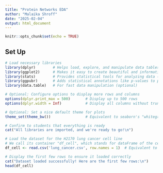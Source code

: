 ```yaml
---
title: "Protein Networks EDA"
author: "Malaika Shroff"
date: "2025-02-04"
output: html_document
---
```


```r
knitr::opts_chunk$set(echo = TRUE)
```

## Set Up

```r
# Load necessary libraries
library(dplyr)        # Helps load, explore, and manipulate data tables
library(ggplot2)      # Makes it easy to create beautiful and informative plots
library(stats)        # Provides statistical tools for analyzing data (built-in with R)
library(ggpubr)       # Adds statistical annotations like p-values to plots
library(data.table)   # For fast data manipulation (optional)

# Optional: Configure options to display more rows and columns
options(dplyr.print_max = 500)       # Display up to 500 rows
options(dplyr.width = Inf)           # Display all columns without truncation

# Optional: Set a nice default theme for plots
theme_set(theme_bw())                # Equivalent to seaborn's "whitegrid"

# Confirm to students that everything is ready
cat("All libraries are imported, and we're ready to go!\n")
```
```r
# Load the dataset for the H2170 lung cancer cell line
# We call its container "df_cell", which stands for dataFrame of the cell line that holds all of the single-cell protein measurements
df_cell <- read.csv('lung_cancer.csv', row.names = 1)  # Equivalent to index_col=0 in Python

# Display the first few rows to ensure it loaded correctly
cat("Dataset loaded successfully! Here are the first few rows:\n")
head(df_cell)

```









